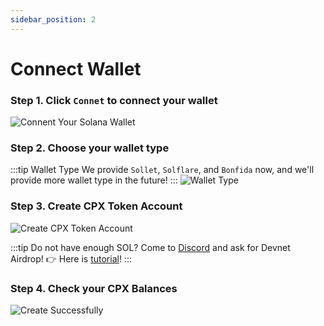 ```yaml
---
sidebar_position: 2
---
```


# Connect Wallet

### Step 1. Click `Connet` to connect your wallet
![Connent Your Solana Wallet](/img/tutorial/connect-wallet.png)

### Step 2. Choose your wallet type
:::tip Wallet Type
We provide `Sollet`, `Solflare`, and `Bonfida` now, and we'll provide more wallet type in the future!
:::
![Wallet Type](/img/tutorial/wallet-type.png)

### Step 3. Create CPX Token Account

![Create CPX Token Account](/img/tutorial/create-wallet.png)

:::tip
Do not have enough SOL? Come to [Discord](https://discord.gg/4rTM9tRV8s) and ask for Devnet Airdrop!
👉 Here is [tutorial](/docs/wallet/sol-airdrop)!
:::

### Step 4. Check your CPX Balances

![Create Successfully](/img/tutorial/create-successfully.png)
